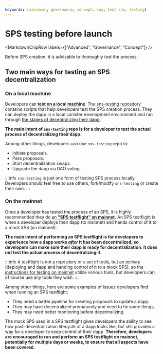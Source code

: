 ```yaml
---
keywords: [advanced, governance, concept, sns, test sns, testing]
---
```



# SPS testing before launch

<MarkdownChipRow labels={["Advanced", "Governance", "Concept"]} />


Before SPS creation, it is advisable to thoroughly test the process.

## Two main ways for testing an SPS decentralization

### On a local machine

Developers can **[test on a local machine](./testing-locally.mdx)**. The [sns-testing repository](https://github.com/dfinity/sns-testing) contains scripts that help developers test the SPS creation process. They can deploy the dapp in a local canister development environment and run through [the stages of decentralizing their dapp](../launching/launch-summary-1proposal.mdx).

**The main intent of `sns-testing` repo is for a developer to test the actual process of decentralizing their dapp.**

Among other things, developers can use `sns-testing` repo to:
* Initiate proposals.
* Pass proposals.
* Start decentralization swaps.
* Upgrade the dapp via DAO voting.

:::info
`sns-testing` is just one form of testing SPS process locally. Developers should feel free to use others, fork/modify `sns-testing` or create their own.
:::


### On the mainnet

Once a developer has tested the process of an SPS, it is highly recommended they do [an **"SPS testflight" on mainnet**](./testing-on-mainnet.mdx). An SPS testflight is when a developer deploys their dapp (to mainnet) and hands control of it to a mock SPS (on mainnet).

**The main intent of performing an SPS testflight is for developers to experience how a dapp works *after* it has been decentralized, so developers can make sure their dapp is ready for decentralization. It does not test the actual process of decentralizing it.**

:::info
A testflight is not a repository or a set of tools, but an *activity* (deploying and dapp and handing control of it to a mock SPS), so the [instructions for testing on mainnet](./testing-on-mainnet.mdx) utilize various tools, but developers can of course use any tools they wish.
:::

Among other things, here are some examples of issues developers find when running an SPS testflight:
* They need a better pipeline for creating proposals to update a dapp.
* They may have decentralized prematurely and need to fix some things.
* They may need better monitoring before decentralizing.

The mock SPS used in a SPS testflight gives developers the ability to see how post-decentralization lifecycle of a dapp looks like, but still provides a way for a developer to keep control of their dapp. **Therefore, developers are encouraged to run and perform an SPS testflight on mainnet, potentially for multiple days or weeks, to ensure that all aspects have been covered.**
